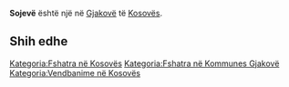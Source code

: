 {{Fshat në 
 | Emri                = Sojevë
 | EmriAlt                = 
 | NAME_SHORT_FORM=      
 | NAME_GENERIC=      
 | NAME_SORT_NAME_RO=      SOJEVE
 | FULL_NAME_RO = Sojevë
 | FULL_NAME_ND_RO=Sojeve
 | SORT_NAME_RG=SOJEVE
 | FULL_NAME_RG=Sojevë
 | FULL_NAME_ND_RG=Sojeve
 | SRP_NAME_SHORT_FORM=      
 | SRP_NAME_GENERIC=      
 | SRP_NAME_SORT_NAME_RO=      
 | SRP_FULL_NAME_RO = 
 | SRP_FULL_NAME_ND_RO=
 | SRP_SORT_NAME_RG=
 | SRP_FULL_NAME_RG=
 | SRP_FULL_NAME_ND_RG=
 | Emri (Rasa dhanore) = 
 | Figura              = 
 | Shteti              = Kosovo
 | Komuna              = Gjakovë
 | Kodi postar         = 
 | Sipërfaqja          = 

 | Popullsia           = 

 | Regj. i popullsisë  = 
 | Dend. e popullsisë  = 
 | Faqja zyrtare       = 
 <!--- Koordinatat ----> 
 | Gjerësia            = 42.373611
 | Gjatësia            = 21.225833
 | Lartësia            = 
}}
'''Sojevë''' është një [[]] në [[Gjakovë]] të [[Kosovës]].

<!-- == Gjeografia == -->
<!-- == Historia == -->
<!-- == Demografia == -->
== Shih edhe ==
{{Komuna Gjakovë}}
{{Kosovo-Administrata-Cung}}

[[Kategoria:Fshatra në Kosovës]]
[[Kategoria:Fshatra në Kommunes Gjakovë]]
[[Kategoria:Vendbanime në Kosovës]]